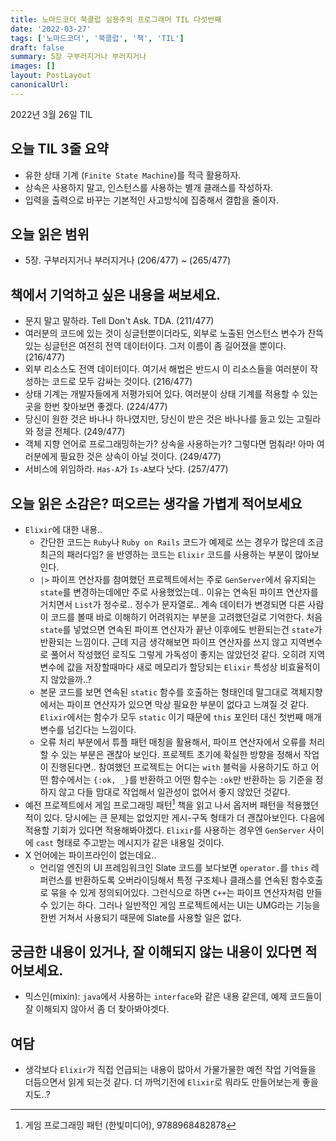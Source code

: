 ```yaml
---
title: 노마드코더 북클럽 실용주의 프로그래머 TIL 다섯번째
date: '2022-03-27'
tags: ['노마드코더', '북클럽', '책', 'TIL']
draft: false
summary: 5장 구부러지거나 부러지거나
images: []
layout: PostLayout
canonicalUrl:
---
```


2022년 3월 26일 TIL

## 오늘 TIL 3줄 요약

- 유한 상태 기계 (`Finite State Machine`)를 적극 활용하자.
- 상속은 사용하지 말고, 인스턴스를 사용하는 별개 클래스를 작성하자.
- 입력을 출력으로 바꾸는 기본적인 사고방식에 집중해서 결합을 줄이자.

## 오늘 읽은 범위

- 5장. 구부러지거나 부러지거나 (206/477) ~ (265/477)

## 책에서 기억하고 싶은 내용을 써보세요.

- 문지 말고 말하라. Tell Don't Ask. TDA. (211/477)
- 여러분의 코드에 있는 것이 싱글턴뿐이더라도, 외부로 노출된 언스턴스 변수가 잔뜩 있는 싱글턴은 여전히 전역 데이터이다. 그저 이름이 좀 길어졌을 뿐이다. (216/477)
- 외부 리소스도 전역 데이터이다. 여기서 해법은 반드시 이 리소스들을 여러분이 작성하는 코드로 모두 감싸는 것이다. (216/477)
- 상태 기계는 개발자들에게 저평가되어 있다. 여러분이 상태 기계를 적용할 수 있는 곳을 한번 찾아보면 좋겠다. (224/477)
- 당신이 원한 것은 바나나 하나였지만, 당신이 받은 것은 바나나를 들고 있는 고릴라와 정글 전체다. (249/477)
- 객체 지향 언어로 프로그래밍하는가? 상속을 사용하는가? 그렇다면 멈춰라! 아마 여러분에게 필요한 것은 상속이 아닐 것이다. (249/477)
- 서비스에 위임하라. `Has-A`가 `Is-A`보다 낫다. (257/477)

## 오늘 읽은 소감은? 떠오르는 생각을 가볍게 적어보세요

- `Elixir`에 대한 내용..
  - 간단한 코드는 `Ruby`나 `Ruby on Rails` 코드가 예제로 쓰는 경우가 많은데 조금 최근의 패러다임? 을 반영하는 코드는 `Elixir` 코드를 사용하는 부분이 많아보인다.
  - `|>` 파이프 연산자를 참여했던 프로젝트에서는 주로 `GenServer`에서 유지되는 `state`를 변경하는데에만 주로 사용했었는데.. 이유는 연속된 파이프 연산자를 거치면서 `List`가 정수로.. 정수가 문자열로.. 계속 데이터가 변경되면 다른 사람이 코드를 볼때 바로 이해하기 어려워지는 부분을 고려했던걸로 기억한다. 처음 `state`를 넣었으면 연속된 파이프 연산자가 끝난 이후에도 반환되는건 `state`가 반환되는 느낌이다. 근데 지금 생각해보면 파이프 연산자를 쓰지 않고 지역변수로 풀어서 작성했던 로직도 그렇게 가독성이 좋지는 않았던것 같다. 오히려 지역 변수에 값을 저장할때마다 새로 메모리가 할당되는 `Elixir` 특성상 비효율적이지 않았을까..?
  - 본문 코드를 보면 연속된 `static` 함수를 호출하는 형태인데 말그대로 객체지향에서는 파이프 연산자가 있으면 막상 필요한 부분이 없다고 느껴질 것 같다. `Elixir`에서는 함수가 모두 `static` 이기 때문에 `this` 포인터 대신 첫번째 매개변수를 넘긴다는 느낌이다.
  - 오류 처리 부분에서 튜플 패턴 매칭을 활용해서, 파이프 연산자에서 오류를 처리할 수 있는 부분은 괜찮아 보인다. 프로젝트 초기에 확실한 방향을 정해서 작업이 진행된다면.. 참여했던 프로젝트는 어디는 `with` 블럭을 사용하기도 하고 어떤 함수에서는 `{:ok, _}`를 반환하고 어떤 함수는 `:ok`만 반환하는 등 기준을 정하지 않고 다들 맘대로 작업해서 일관성이 없어서 좋지 않았던 것같다.
- 예전 프로젝트에서 게임 프로그래밍 패턴[^1] 책을 읽고 나서 옵저버 패턴을 적용했던 적이 있다. 당시에는 큰 문제는 없었지만 게시-구독 형태가 더 괜찮아보인다. 다음에 적용할 기회가 있다면 적용해봐야겠다. `Elixir`를 사용하는 경우엔 `GenServer` 사이에 `cast` 형태로 주고받는 메시지가 같은 내용일 것이다.
- X 언어에는 파이프라인이 없는데요..
  - 언리얼 엔진의 UI 프레임워크인 Slate 코드를 보다보면 `operator.`를 `this` 레퍼런스를 반환하도록 오버라이딩해서 특정 구조체나 클래스를 연속된 함수호출로 묶을 수 있게 정의되어있다. 그런식으로 하면 `C++`는 파이프 연산자처럼 만들 수 있기는 하다. 그러나 일반적인 게임 프로젝트에서는 UI는 UMG라는 기능을 한번 거쳐서 사용되기 때문에 Slate를 사용할 일은 없다.

## 궁금한 내용이 있거나, 잘 이해되지 않는 내용이 있다면 적어보세요.

- 믹스인(mixin): `java`에서 사용하는 `interface`와 같은 내용 같은데, 예제 코드들이 잘 이해되지 않아서 좀 더 찾아봐야겟다.

## 여담

- 생각보다 `Elixir`가 직접 언급되는 내용이 많아서 가물가물한 예전 작업 기억들을 더듬으면서 읽게 되는것 같다. 더 까먹기전에 `Elixir`로 뭐라도 만들어보는게 좋을지도..?

[^1]: 게임 프로그래밍 패턴 (한빛미디어), 9788968482878
